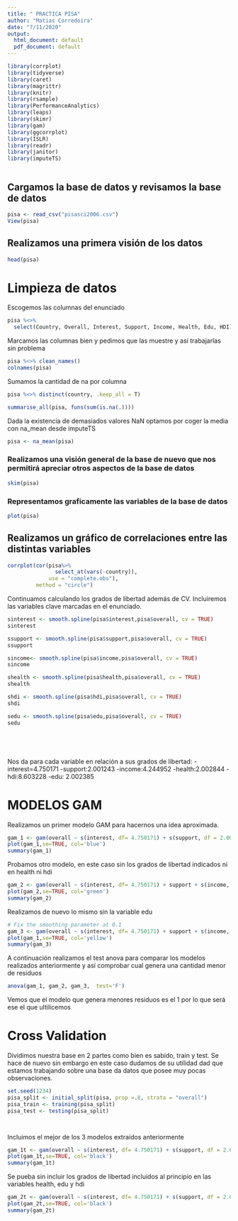 ```yaml
---
title: " PRACTICA PISA"
author: "Matias Corredoira"
date: "7/11/2020"
output:
  html_document: default
  pdf_document: default
---
```


```r
library(corrplot)
library(tidyverse)
library(caret) 
library(magrittr) 
library(knitr) 
library(rsample)
library(PerformanceAnalytics) 
library(leaps) 
library(skimr) 
library(gam)
library(ggcorrplot) 
library(ISLR)
library(readr)
library(janitor)
library(imputeTS)



```


## Cargamos la base de datos y revisamos la base de datos

```r
pisa <- read_csv("pisasci2006.csv")
View(pisa)
```

## Realizamos una primera visión de los datos

```r
head(pisa)
```





# Limpieza de datos



Escogemos las columnas del enunciado

```r
pisa %<>%
  select(Country, Overall, Interest, Support, Income, Health, Edu, HDI)


```

Marcamos las columnas bien y pedimos que las muestre y así trabajarlas sin problema

```r
pisa %<>% clean_names()
colnames(pisa)
```

Sumamos la cantidad de na por columna

```r
pisa %<>% distinct(country, .keep_all = T)

summarise_all(pisa, funs(sum(is.na(.))))


```

Dada la existencia de demasiados valores NaN optamos por coger la media con na_mean desde imputeTS

```r
pisa <- na_mean(pisa)

```

### Realizamos una visión general de la base de nuevo que nos permitirá apreciar otros aspectos de la base de datos

```r
skim(pisa)
```



### Representamos graficamente las variables de la base de datos

```r
plot(pisa)
```

## Realizamos un gráfico de correlaciones entre las distintas variables
```r
corrplot(cor(pisa%>% 
               select_at(vars(-country)), 
             use = "complete.obs"), 
         method = "circle")

```




Continuamos calculando los grados de libertad además de CV. Incluiremos las variables clave marcadas en el enunciado.

```r
sinterest <- smooth.spline(pisa$interest,pisa$overall, cv = TRUE)
sinterest

ssupport <- smooth.spline(pisa$support,pisa$overall, cv = TRUE)
ssupport

sincome<- smooth.spline(pisa$income,pisa$overall, cv = TRUE)
sincome

shealth <- smooth.spline(pisa$health,pisa$overall, cv = TRUE)
shealth

shdi <- smooth.spline(pisa$hdi,pisa$overall, cv = TRUE)
shdi

sedu <- smooth.spline(pisa$edu,pisa$overall, cv = TRUE)
sedu






```
Nos da para cada variable en relación a sus grados de libertad:
-interest=4.750171
-support:2.001243
-income:4.244952
-health:2.002844
-hdi:8.603228
-edu: 2.002385









# MODELOS GAM

Realizamos un primer modelo GAM para hacernos una idea aproximada.


```r
gam_1 <- gam(overall ~ s(interest, df= 4.750171) + s(support, df = 2.001243) + s(income, df  = 4.244952) + s(health, df = 2.002844) + s(hdi, df=8.603228) + s(edu, df=2.002385) , data=pisa)
plot(gam_1,se=TRUE, col='blue')
summary(gam_1)

```





Probamos otro modelo, en este caso sin los grados de libertad indicados ni en health ni hdi


```r
gam_2 <- gam(overall ~ s(interest, df= 4.750171) + support + s(income, df  = 4.244952) + health + s(hdi, df=8.603228) + s(edu, df=2.002385) , data=pisa)
plot(gam_2,se=TRUE, col='green')
summary(gam_2)

```

Realizamos de nuevo lo mismo sin la variable edu

```r
# Fix the smoothing parameter at 0.1
gam_3 <- gam(overall ~ s(interest, df= 4.750171) + support + s(income, df  = 4.244952) + health + hdi + edu , data=pisa)
plot(gam_1,se=TRUE, col='yellow')
summary(gam_3)
```

A continuación realizamos el test anova para comparar los modelos realizados anteriormente y así comprobar cual genera una cantidad menor de residuos

```r
anova(gam_1, gam_2, gam_3,  test='F')
```

Vemos que el modelo que genera menores residuos es el 1 por lo que será ese el que ultilicemos









# Cross Validation

Dividimos nuestra base en 2 partes como bien es sabido, train y test. 
Se hace de nuevo sin embargo en este caso dudamos de su utilidad dad que estamos trabajando sobre una base da datos que posee muy pocas observaciones.

```r

set.seed(1234)
pisa_split <- initial_split(pisa, prop =.8, strata = "overall")
pisa_train <- training(pisa_split)
pisa_test <- testing(pisa_split)




```



Incluimos el mejor de los 3 modelos extraídos anteriormente

```r

gam_1t <- gam(overall ~ s(interest, df= 4.750171) + s(support, df = 2.001243) + s(income, df  = 4.244952) + s(health, df = 2.002844) + s(hdi, df=8.603228) + s(edu, df=2.002385) , data=pisa_train)
plot(gam_1t,se=TRUE, col='black')
summary(gam_1t)

```


Se pueba sin incluir los grados de libertad incluidos al principio en las variables health, edu y hdi

```r
gam_2t <- gam(overall ~ s(interest, df= 4.750171) + s(support, df = 2.001243) + s(income, df  = 4.244952) + health + hdi + edu, data=pisa_train)
plot(gam_2t,se=TRUE, col='black')
summary(gam_2t)


```



















